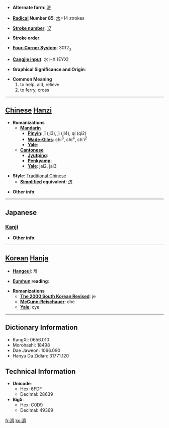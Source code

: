* '''Alternate form''': [[济]]

* '''[[Wiktionary:Chinese radical index| Radical]] Number 85''': [[Wiktionary:Chinese radical index 水|水]]+14 strokes

* '''[[Wiktionary:Chinese total strokes index|Stroke number]]''': [[Wiktionary:Chinese total strokes index 17|17]]

* '''Stroke order''': 

* '''[[Wiktionary:Chinese four corner index|Four-Corner System]]''': 3012<sub>3</sub>

* '''[[Wiktionary:Chinese Cangjie index|Cangjie input]]''': 水卜X (EYX)

* '''Graphical Significance and Origin''': 

* '''Common Meaning'''
*#to help, aid, relieve
*# to ferry, cross


----

== [[Chinese]] [[Hanzi]] ==

* '''Romanizations'''
** '''[[Mandarin]]'''
*** '''[[Pinyin]]''': jǐ (ji3), jì (ji4), qí (qi2)
*** '''[[Wade-Giles]]''': chi<sup>3</sup>, chi<sup>4</sup>, ch'i<sup>2</sup>
*** '''[[Yale]]''': 
** '''[[Cantonese]]'''
*** '''[[Jyutping]]''':
*** '''[[Penkyamp]]''': 
*** '''[[Yale]]''': jai2, jai3

* '''Style''': [[Traditional Chinese]] 
** '''[[Simplified Chinese|Simplified]] equivalent''': [[济]]

* '''Other info''': 

----

==Japanese==
===[[Kanji]]===
{{kanji|on readings=[[さい]] (sai), [[せい]] (sei)
|kun readings=[[すむ]] (sumu)
}}

* '''Other info''':  

----

== [[Korean]] [[Hanja]] ==

* '''[[Hangeul]]''': 제

* '''[[Eumhun]] reading''': 

* '''Romanizations'''
** '''[[The 2000 South Korean Revised Romanization|The 2000 South Korean Revised]]''': je
** '''[[McCune-Reischauer]]''': che
** '''[[Yale]]''': cye

----

== Dictionary Information ==

* KangXi: 0656.010
* Morohashi: 18498
* Dae Jaweon: 1066.090
* Hanyu Da Zidian: 31771.120

== Technical Information ==

* '''Unicode''':
** Hex: 6FDF
** Decimal: 28639
* '''Big5''':
** Hex: C0D9
** Decimal: 49369

[[fr:濟]]
[[ko:濟]]